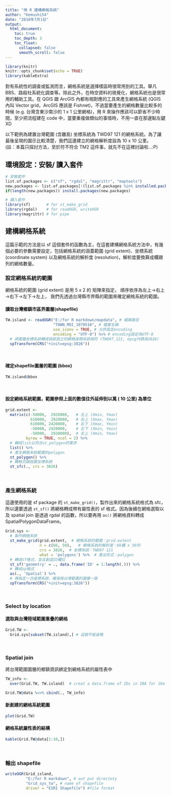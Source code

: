 ---
title: "用 R 建構網格系統"
author: "Kemushi54"
date: "2018年7月1日"
output: 
  html_document:
    toc: true
    toc_depth: 3
    toc_float:
      collapsed: false
      smooth_scroll: false
---

```{r setup, include=FALSE}
library(knitr)
knitr::opts_chunk$set(echo = TRUE)
library(kableExtra)
```

對有系統性的調查或監測而言，網格系統是選擇樣區時很常用到的工具。舉凡BBS、路殺社系統化調查等。除此之外，在時空資料的視覺化，網格系統也是很常用的輔助工具。在 QGIS 跟 ArcGIS 內都有相對應的工具來產生網格系統 (QGIS 內叫 Vector grid，ArcGIS 應該是 Fishnet)，不過當要產生的網格數量比較多的時候 (e.g. 台灣含東沙南沙的 1 x 1 公里網格)，用 R 來操作應該可以節省不少時間，至少把流程建在 code 中，當要重複做類似的事情時，不用一直在那邊點左鍵XD <br/>

以下範例為建置台灣範圍 (含離島) 坐標系統為 TWD97 121 的網格系統。為了讓最後呈現的圖示比較清楚，我們這邊建立的網格解析度設為 10 x 10 公里。<br/>
(註：本篇只探討方法，至於符不符合 TM2 這件事，就先不在這裡討論啦...:P)


## 環境設定：安裝/ 讀入套件
```{r results = "hide", warning = FALSE, message = FALSE}
# 安裝套件
list.of.packages <- c("sf", "rgdal", "magrittr", "maptools")
new.packages <- list.of.packages[!(list.of.packages %in% installed.packages()[,"Package"])]
if(length(new.packages)) install.packages(new.packages)

# 讀入套件
library(sf)       # for st_make_grid
library(rgdal)    # for readOGR, writeOGR
library(magrittr) # for pipe
```


## 建構網格系統
這篇示範的方法是以 sf 這個套件的函數為主，在這套建構網格系統方法中，有幾個必要的參數需要設定，包括網格系統的涵蓋範圍 (grid extent)、坐標系統 (coordinate system) 以及網格系統的解析度 (resolution)，解析度要換算成欄跟列的網格數量。

### 設定網格系統的範圍
網格系統的範圍 (grid extent) 是用 5 x 2 的 矩陣來指定，
順序依序為左上→右上→右下→左下→左上，
我們先透過台灣縣市界縣的範圍來確定網格系統的範圍。
<br/>

#### 讀取台灣鄉鎮市區界圖層(shapefile)
```{r message = FALSE, warning = FALSE, results = "hide"}
TW.island <- readOGR("E:/for R markdown/mapdata", # 檔案路徑
                     "TOWN_MOI_1070516", # 檔案名稱
                     use_iconv = TRUE, # 允許設定encoding
                     encoding = "UTF-8") %>% # encoding設定為UTF-8
  # 將圖層坐標系統轉成與欲設立的網格座標系統相符 (TWD97_121, epsg代碼為3826)
  spTransform(CRS("+init=epsg:3826"))
```
<br/>

#### 確定shapefile圖層的範圍 (bbox)
```{r}
TW.island@bbox
```
<br/>

#### 設定網格系統範圍，範圍參照上面的數值往外延伸到以萬 ( 10 公里) 為單位
```{r}
grid.extent <- 
  matrix(c(-50000,  2920000,   # 左上 (Xmin, Ymax)
           610000,  2920000,   # 右上 (Xmax, Ymax)
           610000, 2420000,    # 右下 (Xmax, Ymin)
           -50000, 2420000,    # 左下 (Xmin, Ymin)
           -50000,  2920000),  # 左上 (Xmin, Ymax) 
         byrow = TRUE, ncol = 2) %>%
  # 轉成list以符合st_polygon的需求
  list() %>% 
  # 產生網格系統範圍的polygon
  st_polygon() %>% 
  # 轉格式跟設置坐標系統
  st_sfc(., crs = 3826)
```
<br/>

### 產生網格系統
這邊使用的是 sf package 的 `st_make_grid()`，製作出來的網格系統格式為 sfc，所以還要透過 `st_sf()` 將網格轉成帶有屬性表的 sf 格式。因為後續在網格選取以及 spatial join 是透過 rgdal 的函數，所以要再用 `as()` 將網格資料轉成 SpatialPolygonDataFrame。
```{r warning = FALSE}
Grid.sys <- 
  # 製作網格系統
  st_make_grid(grid.extent,  # 網格系統的範圍：grid.extent
               n = c(66, 50),   # 網格系統的解析度：66欄 x 50列 
               crs = 3826,  # 坐標系統：TWD97 121
               what = 'polygons') %>%  # 產出形式：polygon
  # 轉成sf格式，並且創造ID欄位
  st_sf('geometry' = ., data.frame('ID' = 1:length(.))) %>%
  # 轉成sp格式
  as(., 'Spatial') %>%
  # 再指定一次座標系統，確保與台灣範圍的圖層一致
  spTransform(CRS("+init=epsg:3826"))

```
<br/>

### Select by location
#### 選取與台灣陸域範圍重疊的網格

```{r}
Grid.TW <- 
  Grid.sys[subset(TW.island),] # 逗號不能省略
```
<br/>

### Spatial join
將台灣範圍圖層的鄉鎮資訊綁定到網格系統的屬性表中<br/>

```{r}
TW_info <- 
  over(Grid.TW, TW.island)  # creat a data.frame of IDs in IBA for 1km grid

Grid.TW@data %<>% cbind(., TW_info)
```

#### 新創建的網格系統範圍<br/>

```{r echo = FALSE}
plot(Grid.TW)
```

#### 網格系統屬性表的結構

```{r echo = FALSE}
kable(Grid.TW@data[1:10,])
```
<br/>

### 輸出 shapefile
```{r eval = FALSE}
writeOGR(Grid_island,
         "E:/for R markdown", # out put directoty
         "Grid_sys_tw", # name of shapefile
         driver = "ESRI Shapefile") #file format
```

